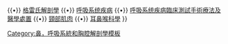 {{Navbox
 | name = Larynx anatomy
 | title = [[喉]]部解剖
 | state = {{{state<includeonly>|autocollapse</includeonly>}}}
 | listclass = hlist

 | group1 = [[软骨]]
 | list1 =
* ''主軟骨/未配對：'' [[会厌]]
** [[會厭谷]]
* [[甲狀軟骨]]
** [[喉结]]
* [[環狀軟骨]]

* ''副軟骨/配對：'' [[杓狀軟骨]]
** [[聲帶突]]
** [[杓狀軟骨肌突]]
* [[小角軟骨]]
* [[楔形軟骨]]

 | group2 = [[韧带]]/襞帶
 | list2 =
* ''外在韌帶：'' [[舌骨會厭韌帶]]
* [[甲狀舌骨膜]]
** [[甲狀舌骨外側韌帶]]
** [[甲狀舌骨正中韌帶]]
* [[甲狀會厭韌帶]]
* [[環氣管韌帶]]

* ''固有韌帶，上部：''  [[喉方膜]]
** [[杓狀會厭襞]]
** [[前庭襞|前庭韌帶]]/[[前庭襞]]

* ''固有韌帶，下部：'' [[環甲韌帶]]
** [[環甲韌帶|環甲中韌帶]]
** [[環甲韌帶|環甲側韌帶]]
** [[声带|聲韌帶]]/[[声带]]

 | group3 = [[喉腔]]
 | list3 =
* [[喉入口]]
* [[喉前庭]]
* [[前庭裂]]
* {{le|喉室|Laryngeal ventricle}}
* {{le|聲門裂|Rima glottidis}}/[[声门]]
* [[聲門下腔]]

| group4 = [[喉|喉肌]]
 | list4 =
* [[環甲肌]]
* [[環杓肌]]
** {{le|環杓後肌|posterior cricoarytenoid muscle}}
** {{le|環杓側肌|lateral cricoarytenoid muscle}}
* [[杓肌]]
** {{le|杓斜肌|oblique arytenoid}}
*** ''[[杓會厭肌]]''
** [[杓肌|杓横肌]]
* [[甲杓肌]]
** [[甲杓肌|聲帶肌]]
** [[甲狀會厭肌]]

 | group5 = 其它部分
 | list5 =
* [[環甲關節]]
* [[環杓關節]]

|below =[[喉鏡檢查術]] {{•}} {{le|頭頸部解剖|Head and neck anatomy}} {{•}} [[格雷氏解剖學]] {{•}} [[Template:Respiratory pathology|呼吸系统疾病]] {{•}} [[Template:Respiratory system procedures|呼吸系统疾病臨床測試手術療法及醫學處置]] {{•}} [[Template:Muscles of neck|頸部肌肉]] {{•}} [[耳鼻喉科學]]
}}<noinclude>
{{collapsible option}}
{{解剖学导航文档}}
[[Category:鼻，呼吸系統和胸腔解剖學模板]]
</noinclude>